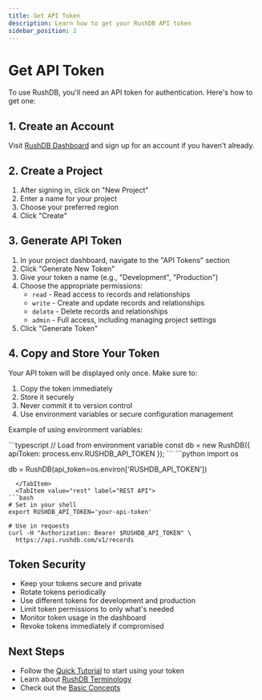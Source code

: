 ```yaml
---
title: Get API Token
description: Learn how to get your RushDB API token
sidebar_position: 2
---
```


# Get API Token

To use RushDB, you'll need an API token for authentication. Here's how to get one:

## 1. Create an Account

Visit [RushDB Dashboard](https://dashboard.rushdb.com) and sign up for an account if you haven't already.

## 2. Create a Project

1. After signing in, click on "New Project"
2. Enter a name for your project
3. Choose your preferred region
4. Click "Create"

## 3. Generate API Token

1. In your project dashboard, navigate to the "API Tokens" section
2. Click "Generate New Token"
3. Give your token a name (e.g., "Development", "Production")
4. Choose the appropriate permissions:
   - `read` - Read access to records and relationships
   - `write` - Create and update records and relationships
   - `delete` - Delete records and relationships
   - `admin` - Full access, including managing project settings
5. Click "Generate Token"

## 4. Copy and Store Your Token

Your API token will be displayed only once. Make sure to:

1. Copy the token immediately
2. Store it securely
3. Never commit it to version control
4. Use environment variables or secure configuration management

Example of using environment variables:


<Tabs groupId="programming-language">
  <TabItem value="typescript" label="TypeScript" default>
```typescript
// Load from environment variable
const db = new RushDB({
  apiToken: process.env.RUSHDB_API_TOKEN
});
```
  </TabItem>
  <TabItem value="python" label="Python">
```python
import os

db = RushDB(api_token=os.environ['RUSHDB_API_TOKEN'])
```
  </TabItem>
  <TabItem value="rest" label="REST API">
```bash
# Set in your shell
export RUSHDB_API_TOKEN='your-api-token'

# Use in requests
curl -H "Authorization: Bearer $RUSHDB_API_TOKEN" \
  https://api.rushdb.com/v1/records
```
  </TabItem>
</Tabs>

## Token Security

- Keep your tokens secure and private
- Rotate tokens periodically
- Use different tokens for development and production
- Limit token permissions to only what's needed
- Monitor token usage in the dashboard
- Revoke tokens immediately if compromised

## Next Steps

- Follow the [Quick Tutorial](/getting-started/quick-tutorial) to start using your token
- Learn about [RushDB Terminology](/getting-started/rushdb-terminology)
- Check out the [Basic Concepts](/basic-concepts/records)
